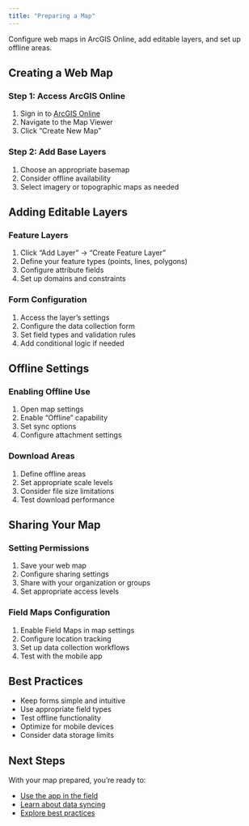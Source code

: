 ```yaml
---
title: "Preparing a Map"
---
```


Configure web maps in ArcGIS Online, add editable layers, and set up offline areas.

## Creating a Web Map

### Step 1: Access ArcGIS Online

1. Sign in to [ArcGIS Online](https://www.arcgis.com)
2. Navigate to the Map Viewer
3. Click "Create New Map"

### Step 2: Add Base Layers

1. Choose an appropriate basemap
2. Consider offline availability
3. Select imagery or topographic maps as needed

## Adding Editable Layers

### Feature Layers

1. Click "Add Layer" → "Create Feature Layer"
2. Define your feature types (points, lines, polygons)
3. Configure attribute fields
4. Set up domains and constraints

### Form Configuration

1. Access the layer's settings
2. Configure the data collection form
3. Set field types and validation rules
4. Add conditional logic if needed

## Offline Settings

### Enabling Offline Use

1. Open map settings
2. Enable "Offline" capability
3. Set sync options
4. Configure attachment settings

### Download Areas

1. Define offline areas
2. Set appropriate scale levels
3. Consider file size limitations
4. Test download performance

## Sharing Your Map

### Setting Permissions

1. Save your web map
2. Configure sharing settings
3. Share with your organization or groups
4. Set appropriate access levels

### Field Maps Configuration

1. Enable Field Maps in map settings
2. Configure location tracking
3. Set up data collection workflows
4. Test with the mobile app

## Best Practices

- Keep forms simple and intuitive
- Use appropriate field types
- Test offline functionality
- Optimize for mobile devices
- Consider data storage limits

## Next Steps

With your map prepared, you're ready to:

- [Use the app in the field](using-the-app.qmd)
- [Learn about data syncing](syncing-data.qmd)
- [Explore best practices](tips-and-best-practices.qmd)

